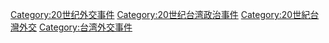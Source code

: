 [[Category:20世纪外交事件|Category:20世纪外交事件]]
[[Category:20世纪台湾政治事件|Category:20世纪台湾政治事件]]
[[Category:20世紀台灣外交|Category:20世紀台灣外交]]
[[Category:台湾外交事件|Category:台湾外交事件]]